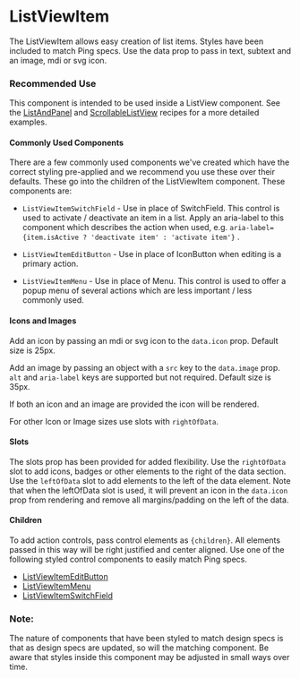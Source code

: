 
<Meta title="Experimental/ListViewItem" />

# ListViewItem

The ListViewItem allows easy creation of list items. Styles have been included to match Ping specs. Use the data prop to pass in text, subtext and an image, mdi or svg icon.

### Recommended Use
This component is intended to be used inside a ListView component. See the [ListAndPanel](./?path=/docs/recipes-listandpanel--docs) and [ScrollableListView](./?path=/docs/recipes-scrollablelistview--docs)
recipes for a more detailed examples.

#### Commonly Used Components
There are a few commonly used components we've created which have the correct styling pre-applied and we recommend you use these over their defaults. These go into the children of the ListViewItem component. These components are:
* `ListViewItemSwitchField` - Use in place of SwitchField. This control is used to activate / deactivate an item in a list. Apply an aria-label to this component which describes the action when used, e.g. `aria-label={item.isActive ? 'deactivate item' : 'activate item'}` .

* `ListViewItemEditButton` - Use in place of IconButton when editing is a primary action.

* `ListViewItemMenu` - Use in place of Menu. This control is used to offer a popup menu of several actions which are less important / less commonly used.

#### Icons and Images
Add an icon by passing an mdi or svg icon to the `data.icon` prop. Default size is 25px.

Add an image by passing an object with a `src` key to the `data.image` prop. `alt` and `aria-label` keys are supported but not required. Default size is 35px.

If both an icon and an image are provided the icon will be rendered.

For other Icon or Image sizes use slots with `rightOfData`.

#### Slots
The slots prop has been provided for added flexibility. Use the `rightOfData` slot to add icons, badges or other elements to the right of the data
section. Use the `leftOfData` slot to add elements to the left of the data element. Note that when the
leftOfData slot is used, it will prevent an icon in the `data.icon` prop from rendering and remove all margins/padding on the left of the data.

#### Children
To add action controls, pass control elements as `{children}`. All elements passed in this way will be right justified and center aligned. Use one of the following
styled control components to easily match Ping specs.
- [ListViewItemEditButton](./?path=/docs/components-listviewitem-controls-listviewitemeditbutton--docs)
- [ListViewItemMenu](./?path=/docs/components-listviewitem-controls-listviewitemmenu--docs)
- [ListViewItemSwitchField](./?path=/docs/components-listviewitem-controls-listviewitemswitchfield--docs)

### Note:
The nature of components that have been styled to match design specs is that as design specs are updated, so will the matching component. Be aware that styles 
inside this component may be adjusted in small ways over time.
